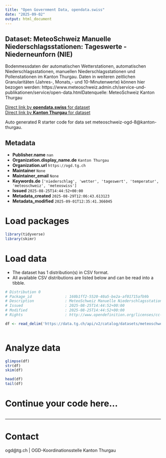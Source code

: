```yaml
---
title: "Open Government Data, opendata.swiss"
date: "2025-09-02"
output: html_document
---
```


## Dataset: MeteoSchweiz Manuelle Niederschlagsstationen: Tageswerte - Niederneunforn (NIE)

Bodenmessdaten der automatischen Wetterstationen, automatischen Niederschlagsstationen, manuellen Niederschlagsstationen und Pollenstationen im Kanton Thurgau. Daten in weiteren zeitlichen Granularitäten (Jahres-, Monats,- und 10-Minutenwerte) können hier bezogen werden: https://www.meteoschweiz.admin.ch/service-und-publikationen/service/open-data.htmlDatenquelle: MeteoSchweiz Kanton Thurgau

[Direct link by **opendata.swiss** for dataset](https://opendata.swiss/de/dataset/meteoschweiz-manuelle-niederschlagsstationen-tageswerte-niederneunforn-nie)<br>
[Direct link by **Kanton Thurgau** for dataset](https://data.tg.ch/explore/dataset/meteoschweiz-ogd-8/)

Auto generated R starter code for data set meteoschweiz-ogd-8@kanton-thurgau.

## Metadata

- **Publisher.name** `nan`
- **Organization.display_name.de** `Kanton Thurgau`
- **Organization.url** `https://ogd.tg.ch`
- **Maintainer** `None`
- **Maintainer_email** `None`
- **Keywords.de** `['niederschlag', 'wetter', 'tageswert', 'temperatur', 'meteoschweiz', 'meteoswiss']`
- **Issued** `2025-08-25T14:44:52+00:00`
- **Metadata_created** `2025-08-29T12:06:43.613123`
- **Metadata_modified** `2025-09-01T12:35:41.366045`


# Load packages

```r

library(tidyverse)
library(skimr)

```

# Load data

-   The dataset has 1 distribution(s) in CSV format.
-   All available CSV distributions are listed below and can be read into a tibble.

```r

# Distribution 0
# Package_id               : 160b1ff2-5520-40a5-be2a-af01715afb9b
# Description              : MeteoSchweiz Manuelle Niederschlagsstationen: Tageswerte - Niederneunforn (NIE) (csv)
# Issued                   : 2025-08-25T14:44:52+00:00
# Modified                 : 2025-08-25T14:44:52+00:00
# Rights                   : http://www.opendefinition.org/licenses/cc-by/

df <- read_delim('https://data.tg.ch/api/v2/catalog/datasets/meteoschweiz-ogd-8/exports/csv?use_labels=true')



```

# Analyze data

```r

glimpse(df)
str(df)
skim(df)

head(df)
tail(df)

```

# Continue your code here...

```r

```

------------------------------------------------------------------------

# Contact

ogd@tg.ch | OGD-Koordinationsstelle Kanton Thurgau
